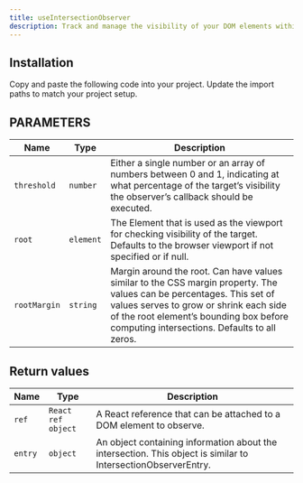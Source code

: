 ---
title: useIntersectionObserver
description: Track and manage the visibility of your DOM elements within the viewport with useIntersectionObserver.
---

<ComponentPreview name="demos/hooks/use-intersection-observer" />

## Installation

<Steps>
  <Step>Copy and paste the following code into your project.</Step>
  <ComponentSource name="hooks/use-intersection-observer" />
  <Step>Update the import paths to match your project setup.</Step>
</Steps>

## PARAMETERS

| Name         | Type      | Description                                                                                                                                                                                                                                                |
| ------------ | --------- | ---------------------------------------------------------------------------------------------------------------------------------------------------------------------------------------------------------------------------------------------------------- |
| `threshold`  | `number`  | Either a single number or an array of numbers between 0 and 1, indicating at what percentage of the target’s visibility the observer’s callback should be executed.                                                                                        |
| `root`       | `element` | The Element that is used as the viewport for checking visibility of the target. Defaults to the browser viewport if not specified or if null.                                                                                                              |
| `rootMargin` | `string`  | Margin around the root. Can have values similar to the CSS margin property. The values can be percentages. This set of values serves to grow or shrink each side of the root element’s bounding box before computing intersections. Defaults to all zeros. |

## Return values

| Name    | Type               | Description                                                                                                   |
| ------- | ------------------ | ------------------------------------------------------------------------------------------------------------- |
| `ref`   | `React ref object` | A React reference that can be attached to a DOM element to observe.                                           |
| `entry` | `object`           | An object containing information about the intersection. This object is similar to IntersectionObserverEntry. |
